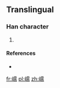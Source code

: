 ==Translingual==

===Han character===
{{Han char|rn=46|rad=山|as=14|sn=17|four=|canj=山一月月 (UMBB)}}

# {{defn|Han|sort=山14}}

====References====
* {{Han ref|kx=0321.361|hdz=10802.031|uh=5DBF|ud=23999}}

[[fr:嶿]]
[[pl:嶿]]
[[zh:嶿]]